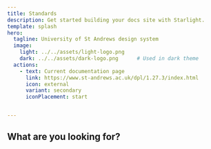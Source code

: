 ```yaml
---
title: Standards
description: Get started building your docs site with Starlight.
template: splash
hero:
  tagline: University of St Andrews design system
  image:
    light: ../../assets/light-logo.png
    dark: ../../assets/dark-logo.png      # Used in dark theme
  actions:
    - text: Current documentation page
      link: https://www.st-andrews.ac.uk/dpl/1.27.3/index.html
      icon: external
      variant: secondary
      iconPlacement: start


---
```


## What are you looking for?

<CardGrid>
  <LinkCard
    title="Core"
    href="/core/introduction/"
    description="The atoms of the University’s design system."/>
  <LinkCard
    title="Components"
    href="/components/introduction"
    description="The molecules of the University’s design system."/>
  <LinkCard
    title="Patterns"
    href="/patterns/introduction"
    description="The organisms of the University’s design system."/>
  <LinkCard
    title="Templates"
    href="/patterns/introduction"
    description="Template examples."/>
  <LinkCard
    title="Pages"
    href="/patterns/introduction"
    description="Page Examples."/>
</CardGrid>

